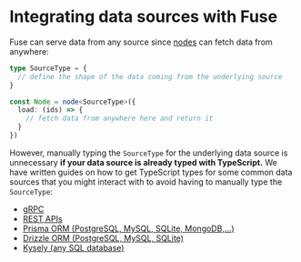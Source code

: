 # Integrating data sources with Fuse

Fuse can serve data from any source since [nodes](/docs/server/nodes) can fetch data from anywhere:

```ts
type SourceType = {
  // define the shape of the data coming from the underlying source
}

const Node = node<SourceType>({
  load: (ids) => {
    // fetch data from anywhere here and return it
  }
})
```

However, manually typing the `SourceType` for the underlying data source is unnecessary **if your data source is already typed with TypeScript.** We have written guides on how to get TypeScript types for some common data sources that you might interact with to avoid having to manually type the `SourceType`:

- [gRPC](/docs/server/integrations/grpc)
- [REST APIs](/docs/server/integrations/rest)
- [Prisma ORM (PostgreSQL, MySQL, SQLite, MongoDB,…)](/docs/server/integrations/prisma)
- [Drizzle ORM (PostgreSQL, MySQL, SQLite)](/docs/server/integrations/drizzle)
- [Kysely (any SQL database)](/docs/server/integrations/kysely)